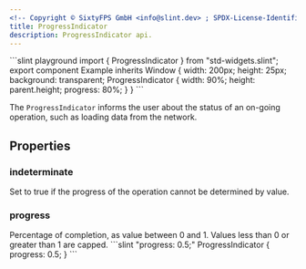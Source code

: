 ```yaml
---
<!-- Copyright © SixtyFPS GmbH <info@slint.dev> ; SPDX-License-Identifier: MIT -->
title: ProgressIndicator
description: ProgressIndicator api.
---
```



<CodeSnippetMD  imagePath="/src/assets/generated/std-widgets-progressindicator.png"  imageWidth="200" imageHeight="200"  imageAlt='progressindicator example'>
```slint playground
import { ProgressIndicator } from "std-widgets.slint";
export component Example inherits Window {
    width: 200px;
    height: 25px;
    background: transparent;
    ProgressIndicator {
        width: 90%;
        height: parent.height;
        progress: 80%;
    }
}
```
</CodeSnippetMD>

The `ProgressIndicator` informs the user about the status of an on-going operation, such as loading data from the network.

## Properties

### indeterminate
<SlintProperty propName="indeterminate" typeName="bool" defaultValue="false">
Set to true if the progress of the operation cannot be determined by value.
</SlintProperty>

### progress
<SlintProperty propName="progress" typeName="float" defaultValue="0">
Percentage of completion, as value between 0 and 1. Values less than 0 or greater than 1 are capped.
```slint "progress: 0.5;"
ProgressIndicator {
    progress: 0.5;
}
```
</SlintProperty>
